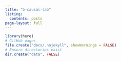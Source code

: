 ```yaml
---
title: "b-causal-lab"
listing:
  contents: posts
page-layout: full
---
```




```r
library(here)
# GitHub pages
file.create("docs/.nojekyll", showWarnings = FALSE)
# Ensure directories exist
dir.create("data", FALSE)
```

